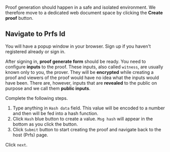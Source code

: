Proof generation should happen in a safe and isolated environment. We therefore move to a dedicated
web document space by clicking the **Create proof** button.

## Navigate to Prfs Id

You will have a popup window in your browser. Sign up if you haven't registered already or sign in.

After signing in, **proof generate form** should be ready. You need to configure **inputs** to the 
proof. These inputs, also called `witness`, are usually known only to you, the prover. They will 
be **encrypted** while creating a proof and viewers of the proof would have no idea what the 
inputs would have been. There are, however, inputs that are **revealed** to the public on purpose 
and we call them **public inputs**.

Complete the following steps.

1. Type anything in `Hash data` field. This value will be encoded to a number and then will be fed
into a hash function.
2. Click `Hash` blue button to create a value. `Msg hash` will appear in the bottom as you click 
the button.
3. Click `Submit` button to start creating the proof and navigate back to the host (Prfs) page.

Click `next`.
